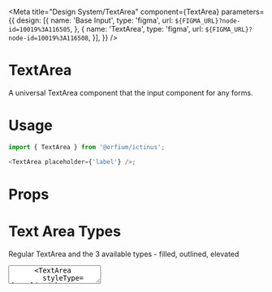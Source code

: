 
<Meta
    title="Design System/TextArea"
    component={TextArea}
    parameters={{
            design: [{
                name: 'Base Input',
                type: 'figma',
                url: `${FIGMA_URL}?node-id=10019%3A116505`,
            },
            {
                name: 'TextArea',
                type: 'figma',
                url: `${FIGMA_URL}?node-id=10019%3A116508`,
            }],
        }} />

# TextArea

A universal TextArea component that the input component for any forms.

# Usage

```js
import { TextArea } from '@orfium/ictinus';

<TextArea placeholder={'label'} />;
```

# Props

<Props of={TextArea} />

# Text Area Types

Regular TextArea and the 3 available types - filled, outlined, elevated

<Preview>
  <Story name="Text Area Types">
    <Stack>
      <TextArea
        styleType={'filled'}
        placeholder={'placeholder here'}
      />
      <TextArea
        styleType={'outlined'}
        placeholder={'placeholder here'}
      />
      <TextArea
        styleType={'elevated'}
        placeholder={'placeholder here'}
      />
    </Stack>
  </Story>
</Preview>

# Text Area Sizing

Regular TextArea and how to change size with cols and rows

<Preview>
  <Story name="Text Area Sizes">
    <Stack>
      <TextArea
        placeholder={'Label'}
        styleType={'outlined'}
        cols={10}
        rows={10}
      />
      <TextArea
        placeholder={'Label'}
        styleType={'outlined'}
        cols={35}
        rows={20}
      />
    </Stack>
  </Story>
</Preview>

# TextArea disabled with label
Regular TextArea disabled with label

<Preview>
  <Story name="TextArea disabled with label">
    <Stack>
      <TextArea
        isDisabled
        placeholder={'Label'}
        styleType={'filled'}
      />
      <TextArea
        isDisabled
        placeholder={'Label'}
        styleType={'outlined'}
      />
      <TextArea
        isDisabled
        placeholder={'Label'}
        styleType={'elevated'}
      />
    </Stack>
  </Story>
</Preview>

# TextArea with Label and Statuses

Regular TextArea with Label and Statuses. Error and Hint are shown below for all 3 types filled, outlined, elevated

<Preview>
  <Story name="TextArea with label and statuses" parameters={{ decorators: [withKnobs] }}>
    <Stack>
      <Stack>
        <TextArea
          hintMsg={text('custom error message', 'Error in Text Area')}
          placeholder={'Label'}
          status={'error'}
          styleType={'filled'}
        />
        <TextArea
          hintMsg={text('custom error message', 'Error in Text Area')}
          placeholder={'Label'}
          status={'error'}
          styleType={'outlined'}
        />
        <TextArea
          hintMsg={text('custom error message', 'Error in Text Area')}
          placeholder={'Label'}
          status={'error'}
          styleType={'elevated'}
        />
      </Stack>
      <Stack>
        <TextArea
          hintMsg={text('custom error message', 'Error in Text Area')}
          placeholder={'Label'}
          status={'hint'}
          styleType={'filled'}
        />
        <TextArea
          hintMsg={text('custom error message', 'Error in Text Area')}
          placeholder={'Label'}
          status={'hint'}
          styleType={'outlined'}
        />
        <TextArea
          hintMsg={text('custom error message', 'Error in Text Area')}
          placeholder={'Label'}
          status={'hint'}
          styleType={'elevated'}
        />
      </Stack>
    </Stack>
  </Story>
</Preview>

# Text Area with KNOBS

Regular Text Area with KNOBS

<Preview>
  <Story name="Text Area with KNOBS" parameters={{ decorators: [withKnobs] }}>
    <Stack>
      <TextArea
        placeholder={text('Label', 'Label')}
        isDisabled={boolean('isDisabled', false)}
        styleType={select('Style', ['filled', 'outlined', 'elevated'], 'filled')}
        hintMsg={text('custom hint message', 'Hint in Text Area')}
        status={select('status', ['hint', 'error', 'normal'], 'normal')}
      />
    </Stack>
  </Story>
</Preview>
